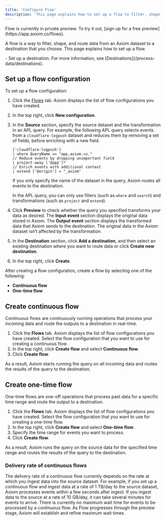 ```yaml
---
title: 'Configure Flow'
description: 'This page explains how to set up a flow to filter, shape, and route data from an Axiom dataset to a destination.'
---
```



<Note>
    Flow is currently in private preview. To try it out, [sign up for a free preview](https://app.axiom.co/flows).
</Note>

A flow is a way to filter, shape, and route data from an Axiom dataset to a destination that you choose. This page explains how to set up a flow.

<Prerequisites />
- Set up a destination. For more information, see [Destinations](/process-data/destinations).

## Set up a flow configuration

To set up a flow configuration:
1. Click the [Flows](https://app.axiom.co/flows) tab. Axiom displays the list of flow configurations you have created.
1. In the top right, click **New configuration**.
1. In the **Source** section, specify the source dataset and the transformation in an APL query. For example, the following APL query selects events from a `cloudflare-logpush` dataset and reduces them by removing a set of fields, before enriching with a new field.

    ```kusto
    ['cloudflare-logpush']
    | where QueryName == "app.axiom.co."
    // Reduce events by dropping unimportant field
    | project-away ['@app']*
    // Enrich events with additional context
    | extend ['@origin'] = "_axiom"
    ```

    <Note>
    If you only specify the name of the dataset in the query, Axiom routes all events to the destination.

    In the APL query, you can only use filters (such as `where` and `search`) and transformations (such as `project` and `extend`).
    </Note>

1. Click **Preview** to check whether the query you specified transforms your data as desired. The **Input event** section displays the original data stored in Axiom. The **Output event** section displays the transformed data that Axiom sends to the destination. The original data in the Axiom dataset isn’t affected by the transformation.
1. In the **Destination** section, click **Add a destination**, and then select an existing destination where you want to route data or click **Create new destination**.
1. In the top right, click **Create**.

After creating a flow configuration, create a flow by selecting one of the following:
- **Continuous flow**
- **One-time flow**

## Create continuous flow

Continuous flows are continuously running operations that process your incoming data and route the outputs to a destination in real-time.

1. Click the **Flows** tab. Axiom displays the list of flow configurations you have created. Select the flow configuration that you want to use for creating a continuous flow.
1. In the top right, click **Create flow** and select **Continuous flow**.
1. Click **Create flow**.

As a result, Axiom starts running the query on all incoming data and routes the results of the query to the destination.

## Create one-time flow

One-time flows are one-off operations that process past data for a specific time range and route the output to a destination.

1. Click the **Flows** tab. Axiom displays the list of flow configurations you have created. Select the flow configuration that you want to use for creating a one-time flow.
1. In the top right, click **Create flow** and select **One-time flow**.
1. Specify the time range for events you want to process.
1. Click **Create flow**.

As a result, Axiom runs the query on the source data for the specified time range and routes the results of the query to the destination.

### Delivery rate of continuous flows

The delivery rate of a continuous flow currently depends on the rate at which you ingest data into the source dataset. For example, if you set up a continuous flow and ingest data at a rate of 1 TB/day to the source dataset, Axiom processes events within a few seconds after ingest. If you ingest data to the source at a rate of 10 GB/day, it can take several minutes for events to arrive. There is currently no maximum wait time for events to be processed by a continuous flow. As Flow progresses through the preview stage, Axiom will establish and refine maximum wait times.